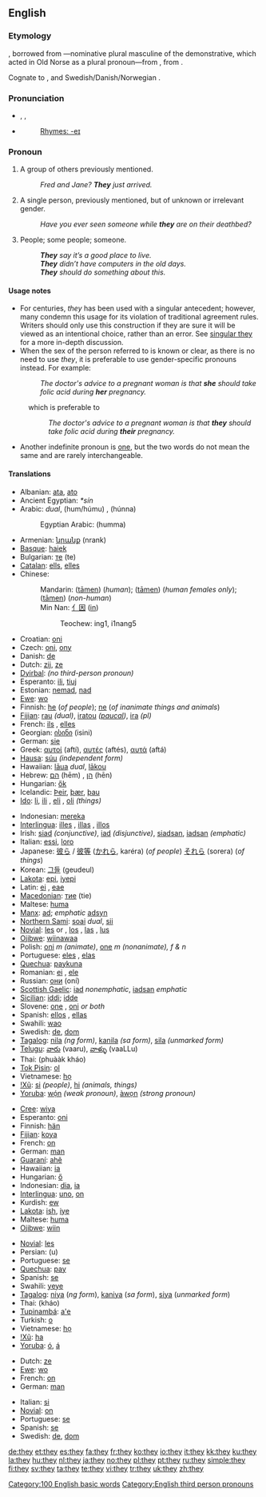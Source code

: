 ==English==

{{rank|all|him|she|33|they|my|were|are}}

===Etymology===
{{ME.}}, borrowed from {{ON.}} {{term|þeir|lang=non}}—nominative plural masculine of the demonstrative, which acted in Old Norse as a plural pronoun—from {{proto|Germanic|thai|those}}, from {{proto|Indo-European|to-|that}}.

Cognate to {{OE.}} {{term|þa|þā|sc=Latinx|lang=ang}}, and Swedish/Danish/Norwegian {{term|de||they}}.

===Pronunciation===
* {{enPR|thā}}, {{IPA|/ðeɪ̯/}}, {{SAMPA|/DeI/}}
* {{audio|en-us-they.ogg|Audio (US)}}
*: [[Rhymes:English:-eɪ|Rhymes: -eɪ]]

===Pronoun===
{{wikipedia}}
{{en-pron|desc=personal pronoun; the third person, nominative case, usually plural, but sometimes used in the singular when the gender is unknown or irrelevant|objective case|them|possessive|their|possessive noun|theirs|reflexive plural|themselves|reflexive singular|themself}}

# {{context|the third person plural}} A group of others previously mentioned.
#: ''Fred and Jane?  '''They''' just arrived.''
# {{context|the third person singular|disputed}} A single person, previously mentioned, but of unknown or irrelevant gender.
#: ''Have you ever seen someone while '''they''' are on their deathbed?''
# {{context|indefinite pronoun, vague meaning}} People; some people; someone.
#: '''''They''' say it’s a good place to live.''
#: '''''They''' didn’t have computers in the old days.''
#: '''''They''' should do something about this.''

====Usage notes====
* For centuries, ''they'' has been used with a singular antecedent; however, many condemn this usage for its violation of traditional agreement rules. Writers should only use this construction if they are sure it will be viewed as an intentional choice, rather than an error. See [[w:Singular_they|singular they]] for a more in-depth discussion.
* When the sex of the person referred to is known or clear, as there is no need to use ''they'', it is preferable to use gender-specific pronouns instead. For example:
*: ''The doctor's advice to a pregnant woman is that '''she''' should take folic acid during '''her''' pregnancy.''
: which is preferable to
:: ''The doctor's advice to a pregnant woman is that '''they''' should take folic acid during '''their''' pregnancy.''
* Another indefinite pronoun is [[one]], but the two words do not mean the same and are rarely interchangeable.

====Translations====
{{trans-top|third-person plural pronoun}}
* Albanian: [[ata]], [[ato]]
* Ancient Egyptian: ''*sín''
* Arabic: {{ARchar|[[هما|هُمَا]]}} {{IPAchar|(húmaː)}} ''dual'', {{ARchar|[[‎‎هم|هُمُ]]/[[‎‎هم|هُمْ]]}} (hum/húmu) {{p}}, {{ARchar|[[‎‎هن|هُنّ]]}} (húnna) {{f}}
*: Egyptian Arabic: {{ARchar|[[هما]]}} (humma)
* Armenian: [[նրանք]] (nrank)
* [[Basque]]: [[haiek]]
* Bulgarian: [[те]] (te)
* [[Catalan]]: [[ells]], [[elles]]
* Chinese:
*: Mandarin: {{zh-ts|他們|他们}} ([[tāmen]]) (''human''); {{zh-ts|她們|她们}} ([[tāmen]]) (''human females only''); {{zh-ts|它們|它们}} ([[tāmen]]) (''non-human'')
*: Min Nan: [[亻因]] ([[in]])
*:: Teochew: ing1, i1nang5
* Croatian: [[oni]]
* Czech: [[oni]], [[ony]]
* Danish: [[de]]
* Dutch: [[zij]], [[ze]]
* [[Dyirbal]]: ''(no third-person pronoun)''
* Esperanto: [[ili]], [[tiuj]]
* Estonian: [[nemad]], [[nad]]
* [[Ewe]]: [[wo]]
* Finnish: [[he#Finnish|he]] (''of people''); [[ne#Finnish|ne]] (''of inanimate things and animals'')
* [[Fijian]]: [[rau]] ''(dual)'', [[iratou]] ''([[paucal]])'', [[ira]] ''(pl)''
* French: [[ils]] {{m}}, [[elles]] {{f}}
* Georgian: [[ისინი]] (isini)
* German: [[sie]]
* Greek: [[αυτοί]] {{m}} (aftí), [[αυτές]] {{f}} (aftés), [[αυτά]] {{n}} (aftá)
* [[Hausa]]: [[súu]] ''(independent form)''
* Hawaiian: [[laua|lāua]] ''dual'', [[lakou|lākou]] {{p}}
* Hebrew: [[הם]] (hēm) {{m}}, [[הן]] (hēn) {{f}}
* Hungarian: [[ők]]
* Icelandic: [[Þeir]], [[þær]], [[þau]]
* [[Ido]]: [[li]], [[ili]] {{m}}, [[eli]] {{f}}, [[oli]] ''(things)''
{{trans-mid}}
* Indonesian: [[mereka]]
* [[Interlingua]]: [[illes]] {{m}}, [[illas]] {{f}}, [[illos]] {{n}}
* Irish: [[siad]] ''(conjunctive)'', [[iad]] ''(disjunctive)'', [[siadsan]], [[iadsan]] ''(emphatic)''
* Italian: [[essi]], [[loro]]
* Japanese: [[彼ら]] / [[彼等]] ([[かれら]], karéra) (''of people'') [[それら]] (sorera) (''of things'')
* Korean: [[그들]] (geudeul)
* [[Lakota]]: [[epi]], [[iyepi]]
* Latin: [[ei]] {{m}}, [[eae]] {{f}}
* [[Macedonian]]: [[тие]] (tie)
* Maltese: [[huma]]
* [[Manx]]: [[ad]]; ''emphatic'' [[adsyn]]
* [[Northern Sami]]: [[soai]] ''dual'', [[sii]] {{p}}
* [[Novial]]: [[les]] {{m|f}} or {{n}}, [[los]] {{m}}, [[las]] {{f}}, [[lus]] {{n}}
* [[Ojibwe]]: [[wiinawaa]]
* Polish: [[oni]] ''m (animate)'', [[one]] ''m (nonanimate), f & n''
* Portuguese: [[eles]] {{m}}, [[elas]] {{f}}
* [[Quechua]]: [[paykuna]]
* Romanian: [[ei]] {{m}}, [[ele]] {{f}}
* Russian: [[они]] (oní)
* [[Scottish Gaelic]]: [[iad]] ''nonemphatic'', [[iadsan]] ''emphatic''
* [[Sicilian]]: [[iddi]]; [[idde]] {{f}}
* Slovene: [[one]] {{f}}, [[oni]] {{m}} ''or both''
* Spanish: [[ellos]] {{m}}, [[ellas]] {{f}}
* Swahili: [[wao]]
* Swedish: [[de#Swedish|de]], [[dom#Swedish|dom]]
* [[Tagalog]]: [[nila]] ''(ng form)'', [[kanila]] ''(sa form)'', [[sila]] ''(unmarked form)''
* [[Telugu]]: [[వారు]] (vaaru), [[వాళ్ళు]] (vaaLLu)
* Thai: {{THchar|[[พวกเขา]]}} (phuààk kháo)
* [[Tok Pisin]]: [[ol]]
* Vietnamese: [[họ]]
* [[!Xũ]]: [[si#!Xũ|si]] ''(people)'', [[hi#!Xũ|hi]] ''(animals, things)''
* [[Yoruba]]: [[wọ́n]] ''(weak pronoun)'', [[àwọn]] ''(strong pronoun)''
{{trans-bottom}}

{{trans-top|third-person singular, of unknown or irrelevant gender}}
* [[Cree]]: [[wiya]]
* Esperanto: [[oni]]
* Finnish: [[hän]]
* [[Fijian]]: [[koya]]
* French: [[on#French|on]]
* German: [[man#German|man]]
* [[Guaraní]]: [[ahẽ]]
* Hawaiian: [[ia]]
* Hungarian: [[ő]]
* Indonesian: [[dia#Indonesian|dia]], [[ia]]
* [[Interlingua]]: [[uno]], [[on#Interlingua|on]]
* Kurdish: [[ew]]
* [[Lakota]]: [[ish]], [[iye]]
* Maltese: [[huma]]
* [[Ojibwe]]: [[wiin]]
{{trans-mid}}
* [[Novial]]: [[les]]
* Persian: {{FAchar|[[او#Persian|او]]}} (u)
* Portuguese: [[se]]
* [[Quechua]]: [[pay#Quechua|pay]]
* Spanish: [[se]]
* Swahili: [[yeye]]
* [[Tagalog]]: [[niya]] (''ng form''), [[kaniya]] (''sa form''), [[siya]] (''unmarked form'')
* Thai: {{THchar|[[เขา]]}} (kháo)
* [[Tupinambá]]: [[a'e]]
* Turkish: [[o#Turkish|o]]
* Vietnamese: [[họ]]
* [[!Xũ]]: [[ha#!Xũ|ha]]
* [[Yoruba]]: [[ó]], [[á]]
{{trans-bottom}}

{{trans-top|one, people, some people}}
* Dutch: [[ze]]
* [[Ewe]]: [[wo]]
* French: [[on#French|on]]
* German: [[man#German|man]]
{{trans-mid}}
* Italian: [[si#Italian|si]]
* [[Novial]]: [[on#Novial|on]]
* Portuguese: [[se#Portuguese|se]]
* Spanish: [[se#Spanish|se]]
* Swedish: [[de#Swedish|de]], [[dom#Swedish|dom]]
{{trans-bottom}}

[[Category:100 English basic words]]
[[Category:English third person pronouns]]

[[de:they]]
[[et:they]]
[[es:they]]
[[fa:they]]
[[fr:they]]
[[ko:they]]
[[io:they]]
[[it:they]]
[[kk:they]]
[[ku:they]]
[[la:they]]
[[hu:they]]
[[nl:they]]
[[ja:they]]
[[no:they]]
[[pl:they]]
[[pt:they]]
[[ru:they]]
[[simple:they]]
[[fi:they]]
[[sv:they]]
[[ta:they]]
[[te:they]]
[[vi:they]]
[[tr:they]]
[[uk:they]]
[[zh:they]]